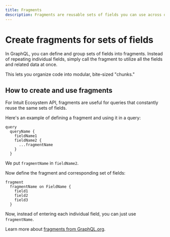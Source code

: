 ```yaml
---
title: Fragments
description: Fragments are reusable sets of fields you can use across queries.
---
```


# Create fragments for sets of fields
In GraphQL, you can define and group sets of fields into fragments. Instead of repeating individual fields, simply call the fragment to utilize all the fields and related data at once. 

This lets you organize code into modular, bite-sized "chunks."  

## How to create and use fragments 

For Intuit Ecosystem API, fragments are useful for queries that constantly reuse the same sets of fields.

Here's an example of defining a fragment and using it in a query: 

```
query 
  queryName {
    fieldName1
    fieldName2 {
      ...fragmentName
    }
  }
```
We put `fragmentName` in `fieldName2`. 

Now define the fragment and corresponding set of fields: 

```
fragment 
  fragmentName on FieldName {
    field1
    field2
    field3
  }
```
Now, instead of entering each individual field, you can just use `fragmentName`. 

Learn more about [fragments from GraphQL.org](https://graphql.org/learn/queries/#variables). 